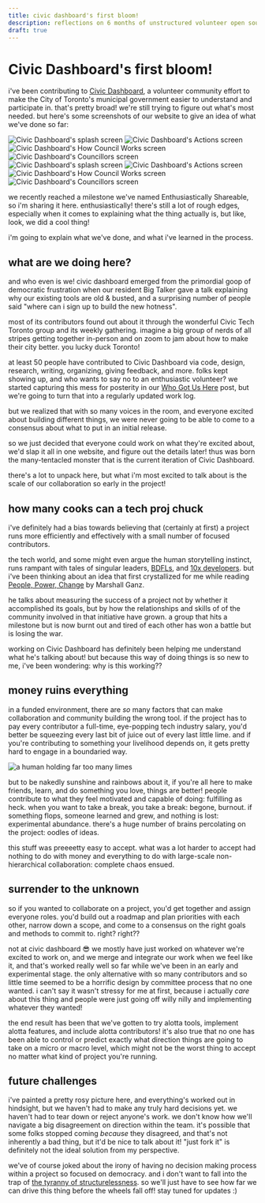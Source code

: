 ```yaml
---
title: civic dashboard's first bloom!
description: reflections on 6 months of unstructured volunteer open source civic tech co-creation
draft: true
---
```



# Civic Dashboard's first bloom!

i've been contributing to [Civic Dashboard](https://civicdashboard.ca), a volunteer community effort to make the City of Toronto's municipal government easier to understand and participate in. that's pretty broad! we're still trying to figure out what's most needed. but here's some screenshots of our website to give an idea of what we've done so far:

<div className="hidden dark:flex gap-x-4 w-full flex-wrap [&>*]:w-[calc(50%-0.5rem)] sm:[&>*]:flex-1">
  <img src={splashDark} alt="Civic Dashboard's splash screen" />
  <img src={actionsDark} alt="Civic Dashboard's Actions screen" />
  <img src={councilDark} alt="Civic Dashboard's How Council Works screen" />
  <img src={councillorsDark} alt="Civic Dashboard's Councillors screen" />
</div>
<div className="flex dark:hidden gap-x-4 w-full flex-wrap [&>*]:w-[calc(50%-0.5rem)] sm:[&>*]:flex-1">
  <img src={splashLight} alt="Civic Dashboard's splash screen" />
  <img src={actionsLight} alt="Civic Dashboard's Actions screen" />
  <img src={councilLight} alt="Civic Dashboard's How Council Works screen" />
  <img src={councillorsLight} alt="Civic Dashboard's Councillors screen" />
</div>
  

we recently reached a milestone we've named Enthusiastically Shareable, so i'm sharing it here. enthusiastically! there's still a lot of rough edges, especially when it comes to explaining what the thing actually is, but like, look, we did a cool thing! 

i'm going to explain what we've done, and what i've learned in the process.
## what are we doing here?

and who even is we! civic dashboard emerged from the primordial goop of democratic frustration when our resident Big Talker gave a talk explaining why our existing tools are old & busted, and a surprising number of people said "where can i sign up to build the new hotness". 

most of its contributors found out about it through the wonderful Civic Tech Toronto group and its weekly gathering. imagine a big group of nerds of all stripes getting together in-person and on zoom to jam about how to make their city better. you lucky duck Toronto!

at least 50 people have contributed to Civic Dashboard via code, design, research, writing, organizing, giving feedback, and more. folks kept showing up, and who wants to say no to an enthusiastic volunteer? we started capturing this mess for posterity in our [Who Got Us Here](https://steadyhq.com/en/civic-dashboard/posts/a6a618ee-cb1d-496c-965c-64cb91a211fd) post, but we're going to turn that into a regularly updated work log.

but we realized that with so many voices in the room, and everyone excited about building different things, we were never going to be able to come to a consensus about what to put in an initial release.

so we just decided that everyone could work on what they're excited about, we'd slap it all in one website, and figure out the details later! thus was born the many-tentacled monster that is the current iteration of Civic Dashboard.

there's a lot to unpack here, but what i'm most excited to talk about is the scale of our collaboration so early in the project!
## how many cooks can a tech proj chuck

i've definitely had a bias towards believing that (certainly at first) a project runs more efficiently and effectively with a small number of focused contributors.

the tech world, and some might even argue the human storytelling instinct, runs rampant with tales of singular leaders, [BDFLs](https://en.wikipedia.org/wiki/Benevolent_dictator_for_life), and [10x developers](https://en.wiktionary.org/wiki/10x_developer). but i've been thinking about an idea that first crystallized for me while reading [People, Power, Change](https://en.wikipedia.org/wiki/Marshall_Ganz#Books) by Marshall Ganz. 

he talks about measuring the success of a project not by whether it accomplished its goals, but by how the relationships and skills of of the community involved in that initiative have grown. a group that hits a milestone but is now burnt out and tired of each other has won a battle but is losing the war.

working on Civic Dashboard has definitely been helping me understand what he's talking about! but because this way of doing things is so new to me, i've been wondering: why is this working??
## money ruins everything

in a funded environment, there are *so* many factors that can make collaboration and community building the wrong tool. if the project has to pay every contributor a full-time, eye-popping tech industry salary, you'd better be squeezing every last bit of juice out of every last little lime. and if you're contributing to something your livelihood depends on, it gets pretty hard to engage in a boundaried way.

<img src={limes} alt="a human holding far too many limes" className="max-w-50" />

but to be nakedly sunshine and rainbows about it, if you're all here to make friends, learn, and do something you love, things are better! people contribute to what they feel motivated and capable of doing: fulfilling as heck. when you want to take a break, you take a break: begone, burnout. if something flops, someone learned and grew, and nothing is lost: experimental abundance. there's a huge number of brains percolating on the project: oodles of ideas.

this stuff was preeeetty easy to accept. what was a lot harder to accept had nothing to do with money and everything to do with large-scale non-hierarchical collaboration: complete chaos ensued.
## surrender to the unknown

so if you wanted to collaborate on a project, you'd get together and assign everyone roles. you'd build out a roadmap and plan priorities with each other, narrow down a scope, and come to a consensus on the right goals and methods to commit to. right? right??

not at civic dashboard 😎 we mostly have just worked on whatever we're excited to work on, and we merge and integrate our work when we feel like it, and that's worked really well so far while we've been in an early and experimental stage. the only alternative with so many contributors and so little time seemed to be a horrific design by committee process that no one wanted. i can't say it wasn't stressy for me at first, because i actually *care* about this thing and people were just going off willy nilly and implementing whatever they wanted!

the end result has been that we've gotten to try alotta tools, implement alotta features, and include alotta contributors! it's also true that no one has been able to control or predict exactly what direction things are going to take on a micro or macro level, which might not be the worst thing to accept no matter what kind of project you're running.
## future challenges

i've painted a pretty rosy picture here, and everything's worked out in hindsight, but we haven't had to make any truly hard decisions yet. we haven't had to tear down or reject anyone's work. we don't know how we'll navigate a big disagreement on direction within the team. it's possible that some folks stopped coming *because* they disagreed, and that's not inherently a bad thing, but it'd be nice to talk about it! "just fork it" is definitely not the ideal solution from my perspective.

we've of course joked about the irony of having no decision making process within a project so focused on democracy. and i don't want to fall into the trap of [the tyranny of structurelessness](https://www.jofreeman.com/joreen/tyranny.htm). so we'll just have to see how far we can drive this thing before the wheels fall off! stay tuned for updates :)
